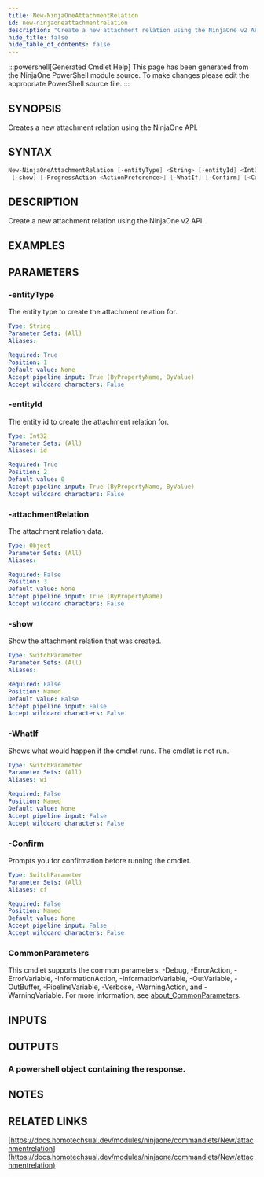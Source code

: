 ```yaml
---
title: New-NinjaOneAttachmentRelation
id: new-ninjaoneattachmentrelation
description: "Create a new attachment relation using the NinjaOne v2 API."
hide_title: false
hide_table_of_contents: false
---
```


:::powershell[Generated Cmdlet Help]
This page has been generated from the NinjaOne PowerShell module source. To make changes please edit the appropriate PowerShell source file.
:::

## SYNOPSIS

Creates a new attachment relation using the NinjaOne API.

## SYNTAX

```powershell
New-NinjaOneAttachmentRelation [-entityType] <String> [-entityId] <Int32> [[-attachmentRelation] <Object>]
 [-show] [-ProgressAction <ActionPreference>] [-WhatIf] [-Confirm] [<CommonParameters>]
```

## DESCRIPTION

Create a new attachment relation using the NinjaOne v2 API.

## EXAMPLES

## PARAMETERS

### -entityType

The entity type to create the attachment relation for.

```yaml
Type: String
Parameter Sets: (All)
Aliases:

Required: True
Position: 1
Default value: None
Accept pipeline input: True (ByPropertyName, ByValue)
Accept wildcard characters: False
```

### -entityId

The entity id to create the attachment relation for.

```yaml
Type: Int32
Parameter Sets: (All)
Aliases: id

Required: True
Position: 2
Default value: 0
Accept pipeline input: True (ByPropertyName, ByValue)
Accept wildcard characters: False
```

### -attachmentRelation

The attachment relation data.

```yaml
Type: Object
Parameter Sets: (All)
Aliases:

Required: False
Position: 3
Default value: None
Accept pipeline input: True (ByPropertyName)
Accept wildcard characters: False
```

### -show

Show the attachment relation that was created.

```yaml
Type: SwitchParameter
Parameter Sets: (All)
Aliases:

Required: False
Position: Named
Default value: False
Accept pipeline input: False
Accept wildcard characters: False
```

### -WhatIf

Shows what would happen if the cmdlet runs.
The cmdlet is not run.

```yaml
Type: SwitchParameter
Parameter Sets: (All)
Aliases: wi

Required: False
Position: Named
Default value: None
Accept pipeline input: False
Accept wildcard characters: False
```

### -Confirm

Prompts you for confirmation before running the cmdlet.

```yaml
Type: SwitchParameter
Parameter Sets: (All)
Aliases: cf

Required: False
Position: Named
Default value: None
Accept pipeline input: False
Accept wildcard characters: False
```

### CommonParameters

This cmdlet supports the common parameters: -Debug, -ErrorAction, -ErrorVariable, -InformationAction, -InformationVariable, -OutVariable, -OutBuffer, -PipelineVariable, -Verbose, -WarningAction, and -WarningVariable. For more information, see [about_CommonParameters](http://go.microsoft.com/fwlink/?LinkID=113216).

## INPUTS


## OUTPUTS

### A powershell object containing the response.

## NOTES

## RELATED LINKS

[https://docs.homotechsual.dev/modules/ninjaone/commandlets/New/attachmentrelation](https://docs.homotechsual.dev/modules/ninjaone/commandlets/New/attachmentrelation)
